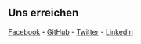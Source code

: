 ## Uns erreichen

[Facebook](https://go.nibyou.com/facebook) - [GitHub](https://go.nibyou.com/github) - [Twitter](https://go.nibyou.com/twitter) - [LinkedIn](https://go.nibyou.com/linkedin)